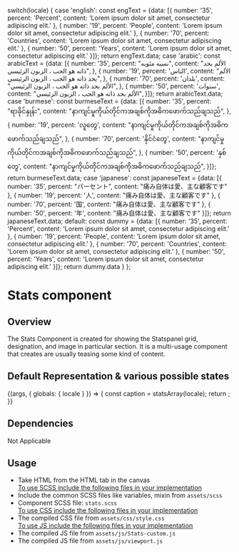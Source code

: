
  switch(locale) {
    case 'english': const engText = {data: [{
        number: '35',
        percent: 'Percent',
        content: 'Lorem ipsum dolor sit amet, consectetur adipiscing elit.'
    },
    {
        number: '19',
        percent: 'People',
        content: 'Lorem ipsum dolor sit amet, consectetur adipiscing elit.'
    },
    {
        number: '70',
        percent: 'Countries',
        content: 'Lorem ipsum dolor sit amet, consectetur adipiscing elit.'
    },
    {
        number: '50',
        percent: 'Years',
        content: 'Lorem ipsum dolor sit amet, consectetur adipiscing elit.'
    }]}; return engText.data;
    case 'arabic': const arabicText = {data: [{
        number: '35',
        percent: "نسبه مئويه",
        content: "الألم بحد ذاته هو الحب ، الزبون الرئيسي",
    },
    {
        number: '19',
        percent: 'الناس',
        content: "الألم بحد ذاته هو الحب ، الزبون الرئيسي",
    },
    {
        number: '70',
        percent: 'بلدان',
        content: "الألم بحد ذاته هو الحب ، الزبون الرئيسي",
    },
    {
        number: '50',
        percent: 'سنوات',
        content: "الألم بحد ذاته هو الحب ، الزبون الرئيسي",
    }]}; return arabicText.data;
    case 'burmese': const burmeseText = {data: [{
        number: '35',
        percent: "ရာခိုင်နှုန်း",
        content: "နာကျင်မှုကိုယ်တိုင်ကအချစ်ကိုအဓိကဖောက်သည်ချသည်",
    },
    {
        number: '19',
        percent: 'လူတွေ',
        content: "နာကျင်မှုကိုယ်တိုင်ကအချစ်ကိုအဓိကဖောက်သည်ချသည်",
    },
    {
        number: '70',
        percent: 'နိုင်ငံတွေ',
        content: "နာကျင်မှုကိုယ်တိုင်ကအချစ်ကိုအဓိကဖောက်သည်ချသည်",
    },
    {
        number: '50',
        percent: 'နှစ်တွေ',
        content: "နာကျင်မှုကိုယ်တိုင်ကအချစ်ကိုအဓိကဖောက်သည်ချသည်",
    }]}; return burmeseText.data;
    case 'japanese': const japaneseText = {data: [{
        number: '35',
        percent: "パーセント",
        content: "痛み自体は愛、主な顧客です"
    },
    {
        number: '19',
        percent: '人',
        content: "痛み自体は愛、主な顧客です"
    },
    {
        number: '70',
        percent: '国',
        content: "痛み自体は愛、主な顧客です"
    },
    {
        number: '50',
        percent: '年',
        content: "痛み自体は愛、主な顧客です"
    }]}; return japaneseText.data;
    default:
      const dummy =  {data: [{
        number: '35',
        percent: 'Percent',
        content: 'Lorem ipsum dolor sit amet, consectetur adipiscing elit.'
    },
    {
        number: '19',
        percent: 'People',
        content: 'Lorem ipsum dolor sit amet, consectetur adipiscing elit.'
    },
    {
        number: '70',
        percent: 'Countries',
        content: 'Lorem ipsum dolor sit amet, consectetur adipiscing elit.'
    },
    {
        number: '50',
        percent: 'Years',
        content: 'Lorem ipsum dolor sit amet, consectetur adipiscing elit.'
    }]};
    return dummy.data
  }
};

<Meta title="Testing/Stats" />

<style>{`
  .subheading {
    font-weight: 600;
    font-size: 20px;
    color: #333333;
    line-height: 24px;
    margin-bottom: 12px;
    margin-top: 12px;
  }
  .sbdocs .sbdocs-p,
  .sbdocs .sbdocs-li{
    font-size: 1rem;
  }
  .sbdocs .sbdocs-h2 {
    border-bottom: none;
  }
  div[id^="story--molecules-text-authors"] {
    padding: 20px;
    box-shadow: rgb(0 0 0 / 10%) 0px 1px 3px 0px;
    border: 1px solid rgba(0, 0, 0, 0.1);
    margin: 25px 0px 40px;
    border-radius: 4px;
  }
`}</style>

# Stats component

## Overview

The Stats Component is created for showing the Statspanel grid, designation, and image in particular section. It is a multi-usage component that creates are usually teasing some kind of content.

## Default Representation & various possible states

<Story name="Stats">
  {(args, { globals: { locale } }) => {
    const caption = statsArray(locale);
    return <Stats data={caption}></Stats>;
  }}
</Story>

## Dependencies

Not Applicable

## Usage

<ul>
<li>Take HTML from the HTML tab in the canvas</li>
<u>To use SCSS include the following files in your implementation</u>
<li>Include the common SCSS files like variables, mixin from <code>assets/scss</code></li>
<li>Component SCSS file: <code>stats.scss</code></li>
<u>To use CSS include the following files in your implementation</u>
<li>The compiled CSS file from <code>assets/css/style.css</code></li>
<u>To use JS include the following files in your implementation</u>
  <li>
    The compiled JS file from <code>assets/js/Stats-custom.js</code></li>
    <li>The compiled JS file from <code>assets/js/viewport.js</code>
  </li>
</ul>
